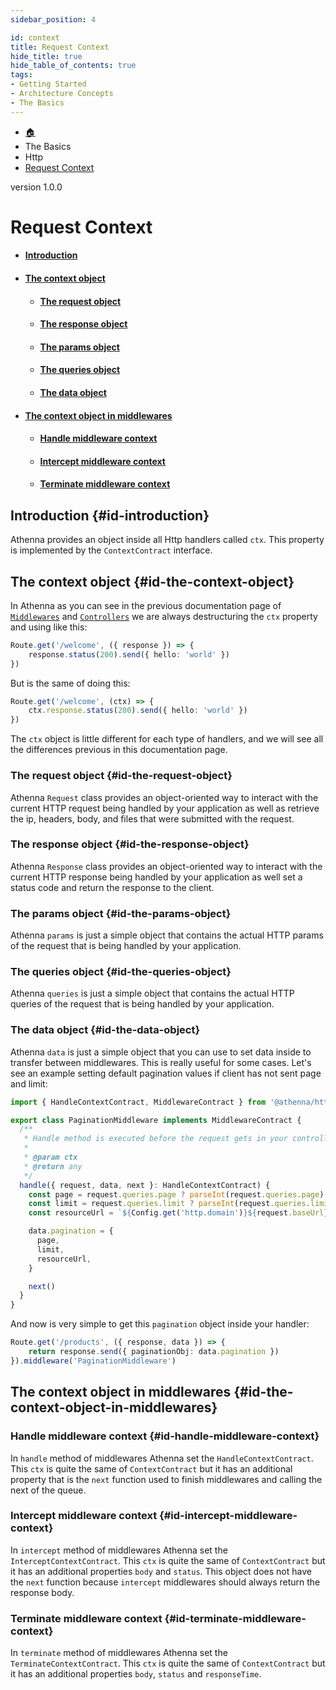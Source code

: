 ```yaml
---
sidebar_position: 4

id: context
title: Request Context
hide_title: true
hide_table_of_contents: true
tags:
- Getting Started
- Architecture Concepts
- The Basics
---
```


<nav aria-label="breadcrumbs">
    <ul class="breadcrumbs">
        <li class="breadcrumbs__item">
            <a class="breadcrumbs__link" href="/">🏠</a>
        </li>
        <li class="breadcrumbs__item">
            <a class="breadcrumbs__link">The Basics</a>
        </li>
        <li class="breadcrumbs__item">
            <a class="breadcrumbs__link">Http</a>
        </li>
        <li class="breadcrumbs__item">
            <a class="breadcrumbs__link" href="/docs/the-basics/http/context">Request Context</a>
        </li>
    </ul>
</nav>

<span class="badge badge--secondary margin-top-bot">version 1.0.0</span>

# Request Context

- #### [Introduction](#id-introduction)
- #### [The context object](#id-the-context-object)
  - #### [The request object](#id-the-request-object)
  - #### [The response object](#id-the-response-object)
  - #### [The params object](#id-the-params-object)
  - #### [The queries object](#id-the-queries-object)
  - #### [The data object](#id-the-data-object)
- #### [The context object in middlewares](#id-the-context-object-in-middlewares)
  - #### [Handle middleware context](#id-handle-middleware-context)
  - #### [Intercept middleware context](#id-intercept-middleware-context)
  - #### [Terminate middleware context](#id-terminate-middleware-context)

## Introduction {#id-introduction}

Athenna provides an object inside all Http handlers called `ctx`. This property is implemented by the `ContextContract`
interface.

## The context object {#id-the-context-object}

In Athenna as you can see in the previous documentation page of [`Middlewares`](/docs/the-basics/http/middlewares) and
[`Controllers`](/docs/the-basics/http/controllers) we are always destructuring the `ctx` property and using like this:

```typescript
Route.get('/welcome', ({ response }) => {
    response.status(200).send({ hello: 'world' })
})
```

But is the same of doing this:

```typescript
Route.get('/welcome', (ctx) => {
    ctx.response.status(200).send({ hello: 'world' })
})
```

The `ctx` object is little different for each type of handlers, and we will see all the differences previous in this
documentation page.

### The request object {#id-the-request-object}

Athenna `Request` class provides an object-oriented way to interact with the current HTTP request being handled by your
application as well as retrieve the ip, headers, body, and files that were submitted with the request.

### The response object {#id-the-response-object}

Athenna `Response` class provides an object-oriented way to interact with the current HTTP response being handled by your
application as well set a status code and return the response to the client.

### The params object {#id-the-params-object}

Athenna `params` is just a simple object that contains the actual HTTP params of the request that is being handled by
your application.

### The queries object {#id-the-queries-object}

Athenna `queries` is just a simple object that contains the actual HTTP queries of the request that is being handled by
your application.

### The data object {#id-the-data-object}

Athenna `data` is just a simple object that you can use to set data inside to transfer between middlewares. This is really
useful for some cases. Let's see an example setting default pagination values if client has not sent page and limit:

```typescript
import { HandleContextContract, MiddlewareContract } from '@athenna/http'

export class PaginationMiddleware implements MiddlewareContract {
  /**
   * Handle method is executed before the request gets in your controller.
   *
   * @param ctx
   * @return any
   */
  handle({ request, data, next }: HandleContextContract) {
    const page = request.queries.page ? parseInt(request.queries.page) : 0
    const limit = request.queries.limit ? parseInt(request.queries.limit) : 10
    const resourceUrl = `${Config.get('http.domain')}${request.baseUrl}`

    data.pagination = {
      page,
      limit,
      resourceUrl,
    }

    next()
  }
}
```

And now is very simple to get this `pagination` object inside your handler:

```typescript
Route.get('/products', ({ response, data }) => {
    return response.send({ paginationObj: data.pagination })
}).middleware('PaginationMiddleware')
```

## The context object in middlewares {#id-the-context-object-in-middlewares}

### Handle middleware context {#id-handle-middleware-context}

In `handle` method of middlewares Athenna set the `HandleContextContract`. This `ctx` is quite the same of `ContextContract`
but it has an additional property that is the `next` function used to finish middlewares and calling the next of the queue.

### Intercept middleware context {#id-intercept-middleware-context}

In `intercept` method of middlewares Athenna set the `InterceptContextContract`. This `ctx` is quite the same of `ContextContract`
but it has an additional properties `body` and `status`. This object does not have the `next` function because `intercept`
middlewares should always return the response body.

### Terminate middleware context {#id-terminate-middleware-context}

In `terminate` method of middlewares Athenna set the `TerminateContextContract`. This `ctx` is quite the same of `ContextContract`
but it has an additional properties `body`, `status` and `responseTime`.


